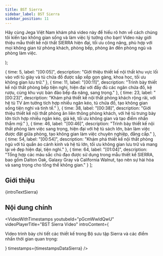 ```yaml
---
title: BST Sierra
sidebar_label: BST Sierra
sidebar_position: 11
---
```



  <p>
    Hãy cùng Jega Việt Nam khám phá video này để hiểu rõ hơn về cách chúng tôi kiến tạo không gian sống và làm việc lý tưởng cho bạn! Video này giới thiệu mẫu thiết kế nội thất SIERRA hiện đại, tối ưu công năng, phù hợp với mọi không gian từ phòng khách, phòng bếp, phòng ăn đến phòng ngủ và phòng làm việc.
  </p>
);

  { time: 5, label: "[00:05]", description: "Giới thiệu thiết kế nội thất khu vực lối vào với tủ giày và tủ chứa đồ được sắp xếp gọn gàng, khoa học, tối ưu không gian lưu trữ." },
  { time: 11, label: "[00:11]", description: "Trình bày thiết kế nội thất phòng bếp tiện nghi, hiện đại với đầy đủ các ngăn chứa đồ, kệ rượu, cùng khu vực bàn đảo bếp đa năng, sang trọng." },
  { time: 23, label: "[00:23]", description: "Khám phá thiết kế nội thất phòng khách rộng rãi, với hệ tủ TV âm tường tích hợp nhiều ngăn kéo, tủ chứa đồ, tạo không gian sống tiện nghi và tinh tế." },
  { time: 38, label: "[00:38]", description: "Giới thiệu thiết kế nội thất phòng ăn liên thông phòng khách, với hệ tủ trưng bày lớn tích hợp nhiều ngăn kéo, giá kệ, tối ưu không gian và tạo điểm nhấn thẩm mỹ." },
  { time: 46, label: "[00:46]", description: "Trình bày thiết kế nội thất phòng làm việc sang trọng, hiện đại với hệ tủ sách lớn, bàn làm việc được đặt giữa phòng, tạo không gian làm việc chuyên nghiệp, đẳng cấp." },
  { time: 54, label: "[00:54]", description: "Khám phá thiết kế nội thất phòng ngủ với tủ quần áo cánh kính và hệ tủ lớn, tối ưu không gian lưu trữ và mang lại vẻ đẹp hiện đại, tiện nghi." },
  { time: 64, label: "[01:04]", description: "Tổng hợp các màu sắc chủ đạo được sử dụng trong mẫu thiết kế SIERRA, bao gồm Dalton Oak, Galaxy Gray và California Walnut, tạo nên sự hài hòa và sang trọng cho tổng thể không gian." }
];

## Giới thiệu

{introTextSierra}

## Nội dung chính

<VideoWithTimestamps
  youtubeId="pGcmWwIdQwU"
  videoPlayerTitle="BST Sierra Video"
  introContent={<p>Video trình bày chi tiết các thiết kế trong Bộ sưu tập Sierra và các điểm nhấn thời gian quan trọng:</p>}
  timestamps={timestampsDataSierra}
/>
